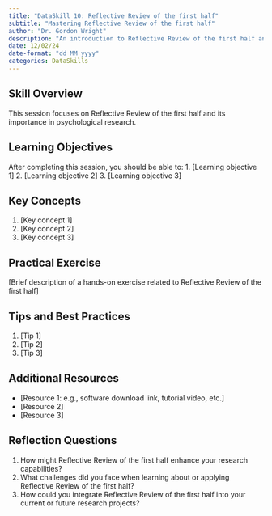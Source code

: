 ```yaml
---
title: "DataSkill 10: Reflective Review of the first half"
subtitle: "Mastering Reflective Review of the first half"
author: "Dr. Gordon Wright"
description: "An introduction to Reflective Review of the first half and its application in psychological research"
date: 12/02/24
date-format: "dd MM yyyy"
categories: DataSkills
---
```

## Skill Overview
This session focuses on Reflective Review of the first half and its importance in psychological research.

## Learning Objectives
After completing this session, you should be able to:
1. [Learning objective 1]
2. [Learning objective 2]
3. [Learning objective 3]

## Key Concepts
1. [Key concept 1]
2. [Key concept 2]
3. [Key concept 3]

## Practical Exercise
[Brief description of a hands-on exercise related to Reflective Review of the first half]

## Tips and Best Practices
1. [Tip 1]
2. [Tip 2]
3. [Tip 3]

## Additional Resources
- [Resource 1: e.g., software download link, tutorial video, etc.]
- [Resource 2]
- [Resource 3]

## Reflection Questions
1. How might Reflective Review of the first half enhance your research capabilities?
2. What challenges did you face when learning about or applying Reflective Review of the first half?
3. How could you integrate Reflective Review of the first half into your current or future research projects?
